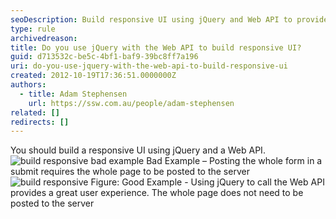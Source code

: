 ```yaml
---
seoDescription: Build responsive UI using jQuery and Web API to provide seamless user experiences.
type: rule
archivedreason:
title: Do you use jQuery with the Web API to build responsive UI?
guid: d713532c-be5c-4bf1-baf9-39bc8ff7a196
uri: do-you-use-jquery-with-the-web-api-to-build-responsive-ui
created: 2012-10-19T17:36:51.0000000Z
authors:
  - title: Adam Stephensen
    url: https://ssw.com.au/people/adam-stephensen
related: []
redirects: []
---
```


You should build a responsive UI using jQuery and a Web API.
![build responsive bad example](build-responsive-bad.jpg) Bad Example – Posting the whole form in a submit requires the whole page to be posted to the server ![build responsive](build-responsive-good.jpg) Figure: Good Example - Using jQuery to call the Web API provides a great user experience. The whole page does not need to be posted to the server